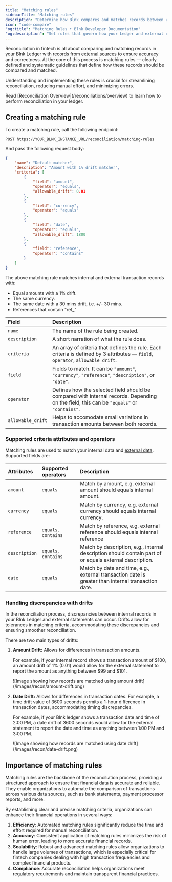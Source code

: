 ```yaml
---
title: "Matching rules"
sidebarTitle: "Matching rules"
description: "Determine how Blnk compares and matches records between your Ledger and external data."
icon: "code-compare"
"og:title": "Matching Rules • Blnk Developer Documentation"
"og:description": "Set rules that govern how your Ledger and external records are matched"
---
```



Reconciliation in fintech is all about comparing and matching records in your Blnk Ledger with records from [external sources](/reconciliations/external-data) to ensure accuracy and correctness. At the core of this process is matching rules — clearly defined and systematic guidelines that define how these records should be compared and matched.

Understanding and implementing these rules is crucial for streamlining reconciliation, reducing manual effort, and minimizing errors.

<Note>
    Read [Reconciliation Overview](/reconciliations/overview) to learn how to perform reconciliation in your ledger.
</Note>

## Creating a matching rule

To create a matching rule, call the following endpoint:

```
POST https://YOUR_BLNK_INSTANCE_URL/reconciliation/matching-rules
```

And pass the following request body:

```json Request
{
    "name": "Default matcher",
    "description": "Amount with 1% drift matcher",
    "criteria": [
        {
            "field": "amount",
            "operator": "equals",
            "allowable_drift": 0.01
        },
        {
            "field": "currency",
            "operator": "equals"
        },
        {
            "field": "date",
            "operator": "equals",
            "allowable_drift": 1800
        },
        {
            "field": "reference",
            "operator": "contains"
        }
    ]
}
```

The above matching rule matches internal and external transaction records with:

- Equal amounts with a 1% drift.
- The same currency.
- The same date with a 30 mins drift, i.e. +/- 30 mins.
- References that contain "ref_"

| Field | Description |
| :--- | :--- |
| `name` | The name of the rule being created. |
| `description` | A short narration of what the rule does. |
| `criteria` | An array of criteria that defines the rule. Each criteria is defined by 3 attributes — `field`, `operator`, `allowable_drift`. |
| `field` | Fields to match. It can be `"amount"`, `"currency"`, `"reference"`, `"description"`, or `"date"`. |
| `operator` | Defines how the selected field should be compared with internal records. Depending on the field, this can be `"equals"` or `"contains"`. |
| `allowable_drift` | Helps to accomodate small variations in transaction amounts between both records. |

### Supported criteria attributes and operators

Matching rules are used to match your internal data and [external data](/reconciliations/external-data). Supported fields are:

| Attributes | Supported operators | Description |
| :--- | :--- | :--- |
| `amount` | `equals` | Match by amount, e.g. external amount should equals internal amount. |
| `currency` | `equals` | Match by currency, e.g. external currency should equals internal currency. |
| `reference` | `equals`, `contains` | Match by reference, e.g. external reference should equals internal reference |
| `description` | `equals`, `contains` | Match by description, e.g., internal description should contain part of or equals external description.  |
| `date` | `equals` | Match by date and time, e.g., external transaction date is greater than internal transaction date. |

### Handling discrepancies with drifts

In the reconciliation process, discrepancies between internal records in your Blnk Ledger and external statements can occur. Drifts allow for tolerances in matching criteria, accommodating these discrepancies and ensuring smoother reconciliation. 

There are two main types of drifts:

1. **Amount Drift:** Allows for differences in transaction amounts. 

    For example, if your internal record shows a transaction amount of \$100, an amount drift of 1% (0.01) would allow for the external statement to report the amount as anything between \$99 and \$101.

    <Frame caption="Amount is matched +/- $22 (1% of the amount)">
      ![Image showing how records are matched using amount drift](/images/recon/amount-drift.png)
    </Frame>

2. **Date Drift:** Allows for differences in transaction dates. For example, a time drift value of 3600 seconds permits a 1-hour difference in transaction dates, accommodating timing discrepancies.
    
    For example, if your Blnk ledger shows a transaction date and time of 2:00 PM, a date drift of 3600 seconds would allow for the external statement to report the date and time as anything between 1:00 PM and 3:00 PM.

    <Frame caption="Date is matched +/- 1 hour.">
      ![Image showing how records are matched using date drift](/images/recon/date-drift.png)
    </Frame>

## Importance of matching rules

Matching rules are the backbone of the reconciliation process, providing a structured approach to ensure that financial data is accurate and reliable. They enable organizations to automate the comparison of transactions across various data sources, such as bank statements, payment processor reports, and more. 

By establishing clear and precise matching criteria, organizations can enhance their financial operations in several ways:

1. **Efficiency**: Automated matching rules significantly reduce the time and effort required for manual reconciliation.
2. **Accuracy**: Consistent application of matching rules minimizes the risk of human error, leading to more accurate financial records.
3. **Scalability**: Robust and advanced matching rules allow organizations to handle large volumes of transactions, which is especially critical for fintech companies dealing with high transaction frequencies and complex financial products.
4. **Compliance**: Accurate reconciliation helps organizations meet regulatory requirements and maintain transparent financial practices.

<NeedHelp />